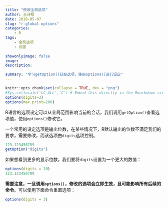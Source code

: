 ---
title: "修改全局选项"
author: 王诗翔
date: 2018-05-07
slug: "r-global-options"
categories: 
    - R
tags:
    - 全局选项
    - 设置
    
showonlyimage: false
image: 
description: 

summary: "学习getOption()获取选项，使用options()进行设定"
---


```{r setup, include=FALSE}
knitr::opts_chunk$set(collapse = TRUE, dev = "png")
#Sys.setlocale('LC_ALL','C') # Embed this directly in the Rmarkdown script that contains the Chinese character comment
options(digits=3)
options(max.print=200)
```


R语言的选项设定可以从全局范围影响当前的会话，我们调用`getOption()`查看选项值，使用`options()`修改它。

一个常用的设定选项是输出位数，在某些情况下，R默认输出的位数不满足我们的要求，需要修改，而该选项由`digits`选项控制。

```{r}
123.123456789
getOption("digits")
```

如果想看到更多的显示位数，我们要将`digits`设置为一个更大的数值：

```{r}
options(digits = 10)
123.123456789
```

**需要注意，一旦调用`options()`，修改的选项会立即生效，且可能影响所有后续的命令**。可以使用下面命令重置选项：

```{r}
options(digits = 3)
```

